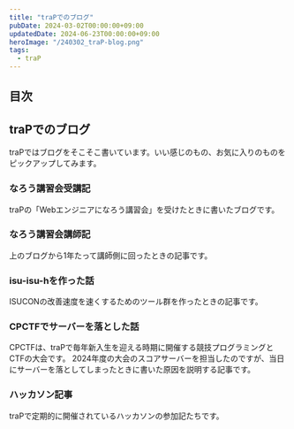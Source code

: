 ```yaml
---
title: "traPでのブログ"
pubDate: 2024-03-02T00:00:00+09:00
updatedDate: 2024-06-23T00:00:00+09:00
heroImage: "/240302_traP-blog.png"
tags:
  - traP
---
```



## 目次

## traPでのブログ

traPではブログをそこそこ書いています。いい感じのもの、お気に入りのものをピックアップしてみます。

### なろう講習会受講記

traPの「Webエンジニアになろう講習会」を受けたときに書いたブログです。

<OGPCard url="https://trap.jp/post/1624/" />

### なろう講習会講師記

上のブログから1年たって講師側に回ったときの記事です。

<OGPCard url="https://trap.jp/post/1969/" />

### isu-isu-hを作った話

<OGPCard url="https://trap.jp/post/2047/" />

ISUCONの改善速度を速くするためのツール群を作ったときの記事です。

### CPCTFでサーバーを落とした話

CPCTFは、traPで毎年新入生を迎える時期に開催する競技プログラミングとCTFの大会です。
2024年度の大会のスコアサーバーを担当したのですが、当日にサーバーを落としてしまったときに書いた原因を説明する記事です。

<OGPCard url="https://trap.jp/post/2235/" />

### ハッカソン記事

traPで定期的に開催されているハッカソンの参加記たちです。

<OGPCard url="https://trap.jp/post/1617/" />

<OGPCard url="https://trap.jp/post/1746/" />

<OGPCard url="https://trap.jp/post/1899/" />

<OGPCard url="https://trap.jp/post/2117/" />

<OGPCard url="https://trap.jp/post/2255" />

